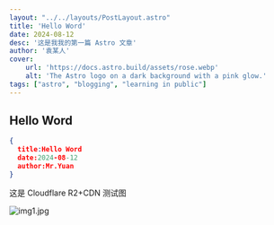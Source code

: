 ```yaml
---
layout: "../../layouts/PostLayout.astro"
title: 'Hello Word'
date: 2024-08-12
desc: '这是我我的第一篇 Astro 文章'
author: '袁某人'
cover:
    url: 'https://docs.astro.build/assets/rose.webp'
    alt: 'The Astro logo on a dark background with a pink glow.'
tags: ["astro", "blogging", "learning in public"]
---
```


## Hello Word

``` json
{
  title:Hello Word
  date:2024-08-12
  author:Mr.Yuan
}
```

这是 Cloudflare R2+CDN 测试图

![img1.jpg](https://res.jb18.cm/img/2024/08/11/f11615b7fb9368e6b7f88377b13bc013.jpg)


